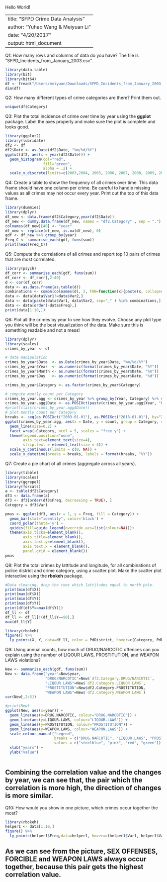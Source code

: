 Hello World!

---
title: "SFPD Crime Data Analysis"
author: "Yuhao Wang & Meiyuan Li"
date: "4/20/2017"
output: html_document
---


Q1: How many rows and columns of data do you have? The file is "SFPD_Incidents_from_January_2003.csv". 
```r
library(data.table)
library(bit)
library(bit64)
df <- fread("/Users/meiyuan/Downloads/SFPD_Incidents_from_January_2003.csv")
dim(df)
```

Q2: How many different types of crime categories are there? Print them out. 
```r
unique(df$Category)
```


Q3: Plot the total incidence of crime over time by year using the **ggplot** package. Label the axes properly and make sure the plot is complete and looks good. 
```r
library(ggplot2)
library(lubridate)
df2 <- df
df2$Date <- as.Date(df2$Date, "%m/%d/%Y")
ggplot(df2, aes(x = year(df2$Date))) +
  geom_histogram(col="red",
                 fill="green",
                 alpha = .2) + 
  scale_x_discrete(limits=c(2003,2004, 2005, 2006, 2007, 2008, 2009, 2010, 2011, 2012, 2013, 2014, 2015, 2016, 2017)) 
```

Q4: Create a table to show the frequency of all crimes over time. This data frame should have one column per crime. Be careful to handle missing values as all crimes may not occur every year. Print out the top of this data frame. 

```r
library(dummies)
library(dplyr)
df_new <- data.frame(df2$Category,year(df2$Date))
df_new <- dummy.data.frame(df_new, names = "df2.Category" , sep = ".")
colnames(df_new)[40] <- "year"
df_new <- replace(df_new, is.na(df_new), 0)
gdf <- df_new %>% group_by(year)
Freq_C <- summarise_each(gdf, funs(sum))
print(head(Freq_C))
```


Q5: Compute the correlations of all crimes and report top 10 pairs of crimes that are most correlated. 
```r
library(psych)
df_corr <- summarise_each(gdf, funs(sum))
df_corr <- df_corr[,2:40]
d <- cor(df_corr)
data <- as.data.frame(as.table(d))
combinations <- combn(colnames(d), 2, FUN=function(x){paste(x, collapse="_")})
data <- data[data$Var1!=data$Var2,]
data <- data[paste(data$Var1, data$Var2, sep="_" ) %in% combinations,]
data <- data[order(-data$Freq),]
print(data[1:10,])
```


Q6: Plot all the crimes by year to see how they evolve. Choose any plot type you think will be the best visualization of the data. Make sure this is something readable and not a mess!

```r
library(dplyr)
library(scales) 
crimes_by_year <- df

# date manipulation
crimes_by_year$Date  <- as.Date(crimes_by_year$Date, "%m/%d/%Y")
crimes_by_year$Year  <- as.numeric(format(crimes_by_year$Date, "%Y"))
crimes_by_year$Month <- as.numeric(format(crimes_by_year$Date, "%m"))
crimes_by_year$Day   <- as.numeric(format(crimes_by_year$Date, "%d"))

crimes_by_year$Category <- as.factor(crimes_by_year$Category)

# compute montly count per Category
crimes_by_year.agg <- crimes_by_year %>% group_by(Year, Category) %>% summarize(count=n())
crimes_by_year.agg$Date <- as.POSIXct(paste(crimes_by_year.agg$Year, "01", "01", sep = "-"))
#print(class(crimes_by_year.agg$Date))
# plot montly count per Category
breaks <- seq(as.POSIXct("2003-01-01"), as.POSIXct("2018-01-01"), by="2 years")
ggplot(crimes_by_year.agg, aes(x = Date, y = count, group = Category, col = Category)) +
  geom_line(size=0.2) +
  facet_wrap(~Category, ncol = 5, scales = "free_y") +
  theme(legend.position="none",
        axis.text=element_text(size=4),
        strip.text = element_text(size = 4)) +
  scale_y_continuous(limits = c(0, NA)) +
  scale_x_datetime(breaks = breaks, labels = format(breaks, "%Y"))  
```


Q7: Create a pie chart of all crimes (aggregate across all years). 
```r
library(tibble)
library(scales)
library(ggrepel)
library(forcats)
a <- table(df2$Category)
df3 <- data.frame(a)
df3 <- df3[order(df3$Freq, decreasing = TRUE), ]
Category = df3$Var1

pmas <- ggplot(df3, aes(x = 1, y = Freq, fill = Category)) +
  geom_bar(stat="identity", color='black') + 
  coord_polar(theta='y') + 
  guides(fill=guide_legend(override.aes=list(colour=NA)))+ 
  theme(axis.ticks=element_blank(),  
        axis.title=element_blank(),  
        axis.text.y=element_blank(), 
        axis.text.x = element_blank(), 
        panel.grid = element_blank()) 
pmas

```

Q8: Plot the total crimes by lattitude and longitude, for all combinations of police district and crime category, using a scatter plot. Make the scatter plot interactive using the **rbokeh** package. 
```r
#Data cleaning, drop the rows which lattitudes equal to north pole.
print(min(df$X))
print(max(df$X))
print(min(df$Y))
print(max(df$Y))
print(df[df$Y==max(df$Y)])
df_ll <- df
df_ll <- df_ll[!(df_ll$Y==90),]
max(df_ll$Y)
```


```r
library(rbokeh)
figure() %>%
  ly_points(X, Y, data=df_ll, color = PdDistrict, hover=c(Category, PdDistrict)) 
```

Q9: Using annual counts, how much of DRUG/NARCOTIC offences can you explain using the number of LIQOUR LAWS, PROSTITUTION, and WEAPON LAWS violations? 
```r
New <- summarise_each(gdf, funs(sum))
New <- data.frame("year"=New$year, 
                  "DRUG/NARCOTIC"=New$`df2.Category.DRUG/NARCOTIC`, 
                  "LIQOUR LAWS"=New$`df2.Category.LIQUOR LAWS`,
                  "PROSTITUTION"=New$df2.Category.PROSTITUTION,
                  "WEAPON LAWS"=New$`df2.Category.WEAPON LAWS`)
cor(New[,2:5])
```
```r
#print(New)
ggplot(New, aes(x=year)) + 
  geom_line(aes(y=DRUG.NARCOTIC, colour="DRUG.NARCOTIC")) + 
  geom_line(aes(y=LIQOUR.LAWS, colour="LIQOUR.LAWS")) + 
  geom_line(aes(y=PROSTITUTION, colour="PROSTITUTION")) +
  geom_line(aes(y=WEAPON.LAWS, colour="WEAPON.LAWS")) + 
  scale_colour_manual("Legend", 
                      breaks = c("DRUG.NARCOTIC", "LIQOUR.LAWS", "PROSTITUTION", "WEAPON.LAWS"),
                      values = c("steelblue", "pink", "red", "green")) +
  xlab("years") +
  ylab("value") 
  
```


## Combining the correlation value and the changes by year, we can see that, the pair which the correlation is more high, the direction of changes is more similar. 


Q10: How would you show in one picture, which crimes occur together the most? 
```r
library(rbokeh)
helper1 <- data[1:10,]
figure() %>%
  ly_points(helper1$Freq,data=helper1, hover=c(helper1$Var1, helper1$Var2)) 
```


## As we can see from the picture, SEX OFFENSES, FORCIBLE	and WEAPON LAWS always occur together, because this pair gets the highest correlation value.

